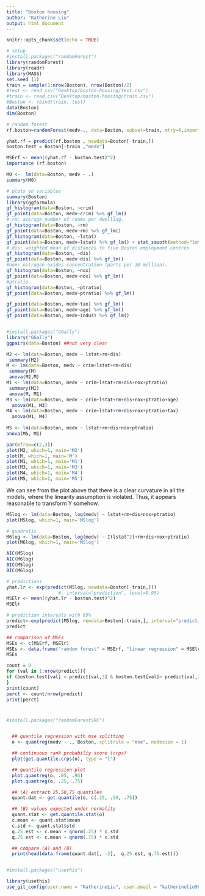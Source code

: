 ```yaml
---
title: "Boston housing"
author: "Katherine Liu"
output: html_document
---
```


```r
knitr::opts_chunk$set(echo = TRUE)
```

```r
# setup
#install.packages("randomForest")
library(randomForest)
library(readr)
library(MASS)
set.seed (1)
train = sample(1:nrow(Boston), nrow(Boston)/2)
#test <- read_csv("Desktop/boston-housing/test.csv")
#train <- read_csv("Desktop/boston-housing/train.csv")
#Boston <- rbind(train, test)
data(Boston)
dim(Boston)

```

```r
# random forest
rf.boston=randomForest(medv~., data=Boston, subset=train, mtry=6,importance =TRUE)

yhat.rf = predict(rf.boston , newdata=Boston[-train,])
boston.test = Boston[-train ,"medv"]

MSErf <- mean((yhat.rf - boston.test)^2)
importance (rf.boston)
```
```r
M0 <-  lm(data=Boston, medv ~ .)
summary(M0)

# plots on variables
summary(Boston)
library(ggformula)
gf_histogram(data=Boston, ~crim)
gf_point(data=Boston, medv~crim) %>% gf_lm()
# rm: average number of rooms per dwelling.
gf_histogram(data=Boston, ~rm)
gf_point(data=Boston, medv~rm) %>% gf_lm()
gf_histogram(data=Boston, ~lstat)
gf_point(data=Boston, medv~lstat) %>% gf_lm() + stat_smooth(method="lm", se=TRUE, fill=NA,formula=y ~ poly(x, 2, raw=TRUE),colour="red")+ stat_smooth(method="lm", se=TRUE, fill=NA,formula=y ~ poly(x, 3, raw=TRUE),colour="green")
# dis: weighted mean of distances to five Boston employment centres
gf_histogram(data=Boston, ~dis)
gf_point(data=Boston, medv~dis) %>% gf_lm()
#nox: nitrogen oxides concentration (parts per 10 million).
gf_histogram(data=Boston, ~nox)
gf_point(data=Boston, medv~nox) %>% gf_lm()
#ptratio
gf_histogram(data=Boston, ~ptratio)
gf_point(data=Boston, medv~ptratio) %>% gf_lm()

gf_point(data=Boston, medv~tax) %>% gf_lm()
gf_point(data=Boston, medv~age) %>% gf_lm()
gf_point(data=Boston, medv~indus) %>% gf_lm()



```
```r
#install.packages("GGally")
library("GGally")
ggpairs(data=Boston) ##not very clear

M2 <- lm(data=Boston, medv ~ lstat+rm+dis)
 summary(M2)
M <- lm(data=Boston, medv ~ crim+lstat+rm+dis)
 summary(M)
 anova(M2,M)
M1 <- lm(data=Boston, medv ~ crim+lstat+rm+dis+nox+ptratio)
 summary(M1)
 anova(M, M1)
M3 <- lm(data=Boston, medv ~ crim+lstat+rm+dis+nox+ptratio+age)
  anova(M1, M3)
M4 <- lm(data=Boston, medv ~ crim+lstat+rm+dis+nox+ptratio+tax)
  anova(M1, M4)
  
M5 <- lm(data=Boston, medv ~ lstat+rm+dis+nox+ptratio)
anova(M5, M1)

par(mfrow=c(2,3))
plot(M2, which=1, main='M2')
plot(M, which=1, main='M') 
plot(M1, which=1, main='M1') 
plot(M3, which=1, main='M3') 
plot(M4, which=1, main='M4') 
plot(M5, which=1, main='M5') 

```

We can see from the plot above that there is a clear curvature in all the models, where the linearity assumption is violated. Thus, it appears reasonable to transform Y somehow.

```r
M5log <- lm(data=Boston, log(medv) ~ lstat+rm+dis+nox+ptratio)
plot(M5log, which=1, main='M5log') 

# quadratic
M6log <- lm(data=Boston, log(medv) ~ I(lstat^2)+rm+dis+nox+ptratio)
plot(M6log, which=1, main='M5log') 

AIC(M5log)
AIC(M6log)
BIC(M5log)
BIC(M6log)

```


```r
# predictions
yhat.lr <- exp(predict(M5log, newdata=Boston[-train,]))
                   #, interval="prediction", level=0.95)
MSElr <- mean((yhat.lr - boston.test)^2)
MSElr

```

```r
# prediction intervals with 95%                                              
predict<-exp(predict(M5log, newdata=Boston[-train,], interval="prediction", level=0.95))
predict
```

```r
## comparison of MSEs
MSEs <- c(MSErf, MSElr)
MSEs <- data.frame("random forest" = MSErf, "linear regression" = MSElr)
MSEs 

```
```r
count = 0
for (val in 1:nrow(predict)){
if (boston.test[val] < predict[val,3] & boston.test[val]> predict[val,2]) {count = count + 1}
}
print(count)
perct <- count/nrow(predict)
print(perct)
```

# 
```r
#install.packages("randomForestSRC")


  ## quantile regression with mse splitting
  o <- quantreg(medv ~ ., Boston, splitrule = "mse", nodesize = 1)

  ## continuous rank probabiliy score (crps) 
  plot(get.quantile.crps(o), type = "l")

  ## quantile regression plot
  plot.quantreg(o, .05, .95)
  plot.quantreg(o, .25, .75)

  ## (A) extract 25,50,75 quantiles
  quant.dat <- get.quantile(o, c(.25, .50, .75))

  ## (B) values expected under normality
  quant.stat <- get.quantile.stat(o)
  c.mean <- quant.stat$mean
  c.std <- quant.stat$std
  q.25.est <- c.mean + qnorm(.25) * c.std
  q.75.est <- c.mean + qnorm(.75) * c.std

  ## compare (A) and (B)
  print(head(data.frame(quant.dat[, -2],  q.25.est, q.75.est)))



```
```r
#install.packages("usethis")

library(usethis)
use_git_config(user.name = "KatherineLiu", user.email = "katherineliu9802@gmail.com")

```

